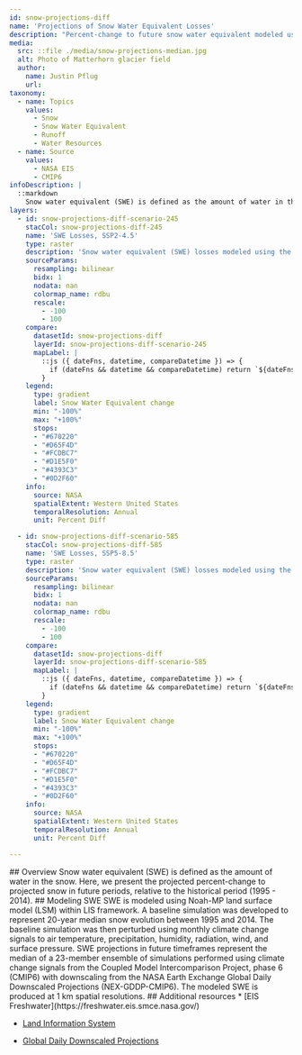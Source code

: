 ```yaml
---
id: snow-projections-diff
name: 'Projections of Snow Water Equivalent Losses'
description: "Percent-change to future snow water equivalent modeled using the Land Information System framework and CMIP6 projections"
media:
  src: ::file ./media/snow-projections-median.jpg
  alt: Photo of Matterhorn glacier field
  author:
    name: Justin Pflug
    url: 
taxonomy:
  - name: Topics
    values:
      - Snow
      - Snow Water Equivalent
      - Runoff
      - Water Resources
  - name: Source
    values:
      - NASA EIS
      - CMIP6
infoDescription: |
  ::markdown
    Snow water equivalent (SWE) is defined as the amount of water in the snow. Here, we present the projected percent-change to projected snow in future periods, relative to the historical period (1995 - 2014). 
layers:
  - id: snow-projections-diff-scenario-245
    stacCol: snow-projections-diff-245
    name: 'SWE Losses, SSP2-4.5'
    type: raster
    description: 'Snow water equivalent (SWE) losses modeled using the Land Information System framework and CMIP6 SSP2-4.5 scenario projections'
    sourceParams:
      resampling: bilinear
      bidx: 1
      nodata: nan
      colormap_name: rdbu
      rescale:
        - -100
        - 100
    compare:
      datasetId: snow-projections-diff
      layerId: snow-projections-diff-scenario-245
      mapLabel: |
        ::js ({ dateFns, datetime, compareDatetime }) => {
          if (dateFns && datetime && compareDatetime) return `${dateFns.format(datetime, 'dd LLL yyyy')}`;        
        }
    legend:
      type: gradient
      label: Snow Water Equivalent change
      min: "-100%"
      max: "+100%"
      stops:
      - "#670220"
      - "#D65F4D"
      - "#FCDBC7"
      - "#D1E5F0"
      - "#4393C3"
      - "#0D2F60"
    info:
      source: NASA
      spatialExtent: Western United States
      temporalResolution: Annual 
      unit: Percent Diff

  - id: snow-projections-diff-scenario-585
    stacCol: snow-projections-diff-585
    name: 'SWE Losses, SSP5-8.5'
    type: raster
    description: 'Snow water equivalent (SWE) losses modeled using the Land Information System framework and CMIP SSP5-8.5 scenario projections'
    sourceParams:
      resampling: bilinear
      bidx: 1
      nodata: nan
      colormap_name: rdbu
      rescale:
        - -100
        - 100
    compare:
      datasetId: snow-projections-diff
      layerId: snow-projections-diff-scenario-585
      mapLabel: |
        ::js ({ dateFns, datetime, compareDatetime }) => {
          if (dateFns && datetime && compareDatetime) return `${dateFns.format(datetime, 'dd LLL yyyy')}`;        
        }
    legend:
      type: gradient
      label: Snow Water Equivalent change
      min: "-100%"
      max: "+100%"
      stops:
      - "#670220"
      - "#D65F4D"
      - "#FCDBC7"
      - "#D1E5F0"
      - "#4393C3"
      - "#0D2F60"
    info:
      source: NASA
      spatialExtent: Western United States
      temporalResolution: Annual 
      unit: Percent Diff

---
```

<Block>
<Prose>
## Overview
Snow water equivalent (SWE) is defined as the amount of water in the snow. Here, we present the projected percent-change to projected snow in future periods, relative to the historical period (1995 - 2014). 
</Prose>

</Block>


<Block>
<Prose>
## Modeling SWE
SWE is modeled using Noah-MP land surface model (LSM) within LIS framework. A baseline simulation was developed to represent 20-year median snow evolution between 1995 and 2014. The baseline simulation was then perturbed using monthly climate change signals to air temperature, precipitation, humidity, radiation, wind, and surface pressure. SWE projections in future timeframes represent the median of a 23-member ensemble of simulations performed using climate change signals from the Coupled Model Intercomparison Project, phase 6 (CMIP6) with downscaling from the NASA Earth Exchange Global Daily Downscaled Projections (NEX-GDDP-CMIP6). The modeled SWE is produced at 1 km spatial resolutions. 
</Prose>
</Block>

<Block>
<Prose>
## Additional resources
* [EIS Freshwater](https://freshwater.eis.smce.nasa.gov/)

* [Land Information System](https://lis.gsfc.nasa.gov/)

* [Global Daily Downscaled Projections](https://www.nasa.gov/nex/gddp)
</Prose>
</Block>
